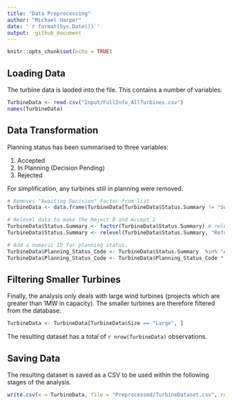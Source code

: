 ```yaml
---
title: "Data Preprocessing"
author: "Michael Harper"
date: '`r format(Sys.Date())`'
output:  github_document
---
```



```r
knitr::opts_chunk$set(echo = TRUE)
```

## Loading Data

The turbine data is laoded into the file. This contains a number of variables:

```r

TurbineData <- read.csv("Input/FullInfo_AllTurbines.csv")
names(TurbineData)

```

## Data Transformation

Planning status has been summarised to three variables:

1) Accepted
2) In Planning (Decision Pending)
3) Rejected

For simplification, any turbines still in planning were removed:

```r

# Removes "Awaiting Decision" Factor from list
TurbineData <- data.frame(TurbineData[TurbineData$Status.Summary != "Submitted", ])

# Relevel data to make the Reject 0 and Accept 1 
TurbineData$Status.Summary <- factor(TurbineData$Status.Summary) # relevel factor
TurbineData$Status.Summary <- relevel(TurbineData$Status.Summary, "Refused/Abandoned") 

# Add a numeric ID for planning status.
TurbineData$Planning_Status_Code <- TurbineData$Status.Summary  %in% "Approved"
TurbineData$Planning_Status_Code <- TurbineData$Planning_Status_Code * 1 # Convert TRUE FALSE to 1 and 0

```

## Filtering Smaller Turbines

Finally, the analysis only deals with large wind turbines (projects which are greater than 1MW in capacity). The smaller turbines are therefore filtered from the database:

```r

TurbineData <- TurbineData[TurbineData$Size == "Large", ]

```

The resulting dataset has a total of `r nrow(TurbineData)` observations.

## Saving Data

The resulting dataset is saved as a CSV to be used within the following stages of the analysis.

```r

write.csv(x = TurbineData, file = "Preprocessed/TurbineDataset.csv", row.names = FALSE)

```


